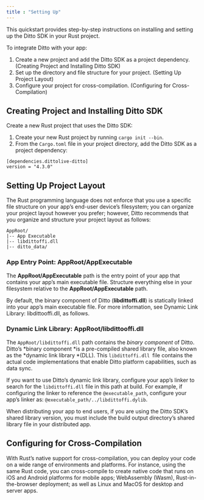 ---
title : "Setting Up"
---

This quickstart provides step-by-step instructions on installing and setting up the Ditto SDK in your Rust project.

To integrate Ditto with your app:

1. Create a new project and add the Ditto SDK as a project dependency. (Creating Project and Installing Ditto SDK)
2. Set up the directory and file structure for your project. (Setting Up Project Layout)
3. Configure your project for cross-compilation. (Configuring for Cross-Compilation)

## Creating Project and Installing Ditto SDK

Create a new Rust project that uses the Ditto SDK:

1. Create your new Rust project by running `cargo init --bin`. 
2. From the `Cargo.toml` file in your project directory, add the Ditto SDK as a project dependency:



```
[dependencies.dittolive-ditto]
version = "4.3.0"
```


## Setting Up Project Layout

The Rust programming language does not enforce that you use a specific file structure on your app’s end-user device’s filesystem; you can organize your project layout however you prefer; however, Ditto recommends that you organize and structure your project layout as follows:

```none
AppRoot/
|-- App Executable
|-- libdittoffi.dll
|-- ditto_data/
```

### App Entry Point: AppRoot/AppExecutable

The **AppRoot/AppExecutable** path is the entry point of your app that contains your app’s main executable file. Structure everything else in your filesystem relative to the **AppRoot/AppExecutable** path.

By default, the binary component of Ditto (**libdittoffi.dll**) is statically linked into your app’s main executable file. For more information, see Dynamic Link Library: libdittooffi.dll, as follows.

### Dynamic Link Library: AppRoot/libdittooffi.dll

The `AppRoot/libdittoffi.dll` path contains the *binary component* of Ditto. Ditto’s *binary component *is a pre-compiled shared library file, also known as the *dynamic link library *(DLL). This `libdittoffi.dll `file contains the actual code implementations that enable Ditto platform capabilities, such as data sync.

If you want to use Ditto’s dynamic link library, configure your app’s linker to search for the `libdittoffi.dll` file in this path at build. For example, if configuring the linker to reference the `@executable_path`, configure your app’s linker as: `@executable_path/../libdittoffi.dylib`.

<Warning>
When distributing your app to end users, if you are using the Ditto SDK’s shared library version, you must include the build output directory’s shared library file in your distributed app. 
</Warning>

## Configuring for Cross-Compilation

With Rust’s native support for cross-compilation, you can deploy your code on a wide range of environments and platforms. For instance, using the same Rust code, you can cross-compile to create native code that runs on iOS and Android platforms for mobile apps; WebAssembly (Wasm), Rust-in-the-browser deployment; as well as Linux and MacOS for desktop and server apps. 


